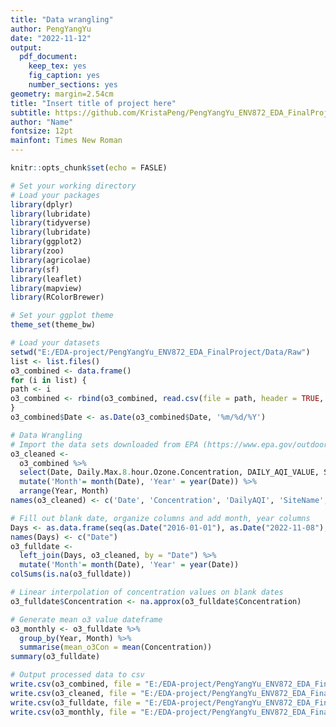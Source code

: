 ---
title: "Data wrangling"
author: PengYangYu
date: "2022-11-12"
output: 
  pdf_document:
    keep_tex: yes
    fig_caption: yes
    number_sections: yes
geometry: margin=2.54cm
title: "Insert title of project here"
subtitle: https://github.com/KristaPeng/PengYangYu_ENV872_EDA_FinalProject.git
author: "Name"
fontsize: 12pt
mainfont: Times New Roman
---

```{r setup, include=FALSE}
knitr::opts_chunk$set(echo = FASLE)
```

```{r setup, include=FALSE, echo = FALSE}
# Set your working directory
# Load your packages
library(dplyr)
library(lubridate)
library(tidyverse)
library(lubridate)
library(ggplot2)
library(zoo)
library(agricolae)
library(sf)
library(leaflet)
library(mapview)
library(RColorBrewer)

# Set your ggplot theme
theme_set(theme_bw)

# Load your datasets
setwd("E:/EDA-project/PengYangYu_ENV872_EDA_FinalProject/Data/Raw")
list <- list.files()
o3_combined <- data.frame()
for (i in list) {
path <- i
o3_combined <- rbind(o3_combined, read.csv(file = path, header = TRUE, stringsAsFactors = TRUE))
}
o3_combined$Date <- as.Date(o3_combined$Date, '%m/%d/%Y')

# Data Wrangling
# Import the data sets downloaded from EPA (https://www.epa.gov/outdoor-air-quality-data/download-daily-data) 
o3_cleaned <- 
  o3_combined %>%
  select(Date, Daily.Max.8.hour.Ozone.Concentration, DAILY_AQI_VALUE, Site.Name, COUNTY, SITE_LATITUDE, SITE_LONGITUDE) %>%
  mutate('Month'= month(Date), 'Year' = year(Date)) %>%
  arrange(Year, Month)
names(o3_cleaned) <- c('Date', 'Concentration', 'DailyAQI', 'SiteName', 'County', 'Latitude', 'Longitude', 'Month','Year')

# Fill out blank date, organize columns and add month, year columns
Days <- as.data.frame(seq(as.Date("2016-01-01"), as.Date("2022-11-08"), "days"))
names(Days) <- c("Date")
o3_fulldate <- 
  left_join(Days, o3_cleaned, by = "Date") %>%
  mutate('Month'= month(Date), 'Year' = year(Date))
colSums(is.na(o3_fulldate))

# Linear interpolation of concentration values on blank dates
o3_fulldate$Concentration <- na.approx(o3_fulldate$Concentration)

# Generate mean o3 value dateframe
o3_monthly <- o3_fulldate %>%
  group_by(Year, Month) %>%
  summarise(mean_o3Con = mean(Concentration))
summary(o3_fulldate)

# Output processed data to csv
write.csv(o3_combined, file = "E:/EDA-project/PengYangYu_ENV872_EDA_FinalProject/Data/Processed/o3_combined.csv")
write.csv(o3_cleaned, file = "E:/EDA-project/PengYangYu_ENV872_EDA_FinalProject/Data/Processed/o3_cleaned.csv")
write.csv(o3_fulldate, file = "E:/EDA-project/PengYangYu_ENV872_EDA_FinalProject/Data/Processed/o3_fulldate.csv")
write.csv(o3_monthly, file = "E:/EDA-project/PengYangYu_ENV872_EDA_FinalProject/Data/Processed/o3_monthly.csv")
```
